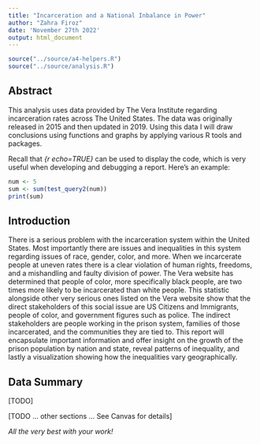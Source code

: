 ```yaml
---
title: "Incarceration and a National Inbalance in Power"
author: "Zahra Firoz"
date: 'November 27th 2022'
output: html_document
---
```


```r
source("../source/a4-helpers.R")
source("../source/analysis.R")
```

## Abstract 
This analysis uses data provided by The Vera Institute regarding incarceration rates across The United States. The data was originally released in 2015 and then updated in 2019. Using this data I will draw conclusions using functions and graphs by applying various R tools and packages. 

Recall that _{r echo=TRUE}_ can be used to display the code, 
which is very useful when developing and debugging a report. Here's an example: 

```r
num <- 5
sum <- sum(test_query2(num))
print(sum)
```

## Introduction 
There is a serious problem with the incarceration system within the United States. Most importantly there are issues and inequalities in this system regarding issues of race, gender, color, and more. When we incarcerate people at uneven rates there is a clear violation of human rights, freedoms, and a mishandling and faulty division of power. The Vera website has determined that people of color, more specifically black people, are two times more likely to be incarcerated than white people. This statistic alongside other very serious ones listed on the Vera website show that the direct stakeholders of this social issue are US Citizens and Immigrants, people of color, and government figures such as police. The indirect stakeholders are people working in the prison system, families of those incarcerated, and the communities they are tied to. This report will encapsulate important information and offer insight on the growth of the prison population by nation and state, reveal patterns of inequality, and lastly a visualization showing how the inequalities vary geographically. 

## Data Summary 
[TODO]

[TODO ... other sections ... See Canvas for details]

_All the very best with your work!_

